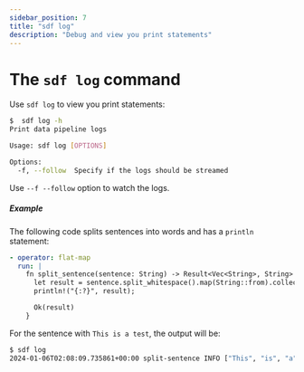 ```yaml
---
sidebar_position: 7
title: "sdf log"
description: "Debug and view you print statements"
---
```


# The `sdf log` command

Use `sdf log` to view you print statements:

```bash
$  sdf log -h
Print data pipeline logs

Usage: sdf log [OPTIONS]

Options:
  -f, --follow  Specify if the logs should be streamed
```

Use `--f --follow` option to watch the logs.


##### Example

The following code splits sentences into words and has a `println` statement:

```yaml
- operator: flat-map
  run: |
    fn split_sentence(sentence: String) -> Result<Vec<String>, String> {
      let result = sentence.split_whitespace().map(String::from).collect();
      println!("{:?}", result);

      Ok(result)
    }
```

For the sentence with `This is a test`, the output will be:


```bash copy="fl"
$ sdf log
2024-01-06T02:08:09.735861+00:00 split-sentence INFO ["This", "is", "a", "test"]
```
